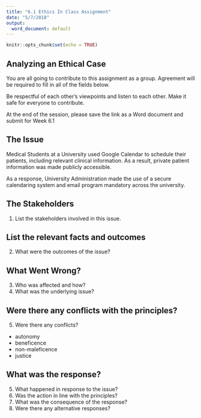 ```yaml
---
title: "6.1 Ethics In Class Assignment"
date: "5/7/2018"
output:
  word_document: default
---
```


```r
knitr::opts_chunk$set(echo = TRUE)
```

## Analyzing an Ethical Case

You are all going to contribute to this assignment as a group. Agreement will be required to fill in all of the fields below.

Be respectful of each other's viewpoints and listen to each other. Make it safe for everyone to contribute. 

At the end of the session, please save the link as a Word document and submit for Week 6.1

## The Issue

Medical Students at a University used Google Calendar to schedule their patients, including relevant clinical information. As a result, private patient information was made publicly accessible. 

As a response, University Administration made the use of a secure calendaring system and email program mandatory across the university. 

## The Stakeholders

1. List the stakeholders involved in this issue.

## List the relevant facts and outcomes

2. What were the outcomes of the issue?

## What Went Wrong?

3. Who was affected and how? 
4. What was the underlying issue?

## Were there any conflicts with the principles?

5. Were there any conflicts?

- autonomy
- beneficence
- non-maleficence
- justice

## What was the response?

5. What happened in response to the issue?
6. Was the action in line with the principles?
7. What was the consequence of the response?
8. Were there any alternative responses?
